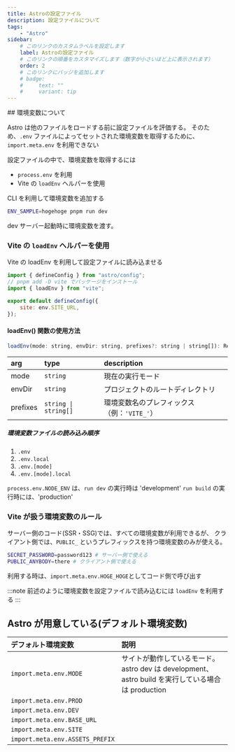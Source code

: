 ```yaml
---
title: Astroの設定ファイル
description: 設定ファイルについて
tags:
    - "Astro"
sidebar:
    # このリンクのカスタムラベルを設定します
    label: Astroの設定ファイル
    # このリンクの順番をカスタマイズします（数字が小さいほど上に表示されます）
    order: 2
    # このリンクにバッジを追加します
    # badge:
    #     text: ""
    #     variant: tip
---
```



<LinkPreview url="https://docs.astro.build/ja/guides/configuring-astro/" />
## 環境変数について

<LinkPreview url="https://docs.astro.build/ja/guides/environment-variables/#cli%E3%81%AE%E5%88%A9%E7%94%A8" />

Astro は他のファイルをロードする前に設定ファイルを評価する。
そのため、`.env` ファイルによってセットされた環境変数を取得するために、
`import.meta.env` を利用できない

設定ファイルの中で、環境変数を取得するには

-   `process.env` を利用
-   Vite の `loadEnv` ヘルパーを使用

CLI を利用して環境変数を追加する

```bash
ENV_SAMPLE=hogehoge pnpm run dev
```

dev サーバー起動時に環境変数を渡す。

### Vite の `loadEnv` ヘルパーを使用

<LinkPreview url="https://zenn.dev/immttt7777/scraps/a0efef82c0988b" />
<LinkPreview url="https://ja.vite.dev/config/#%E7%92%B0%E5%A2%83%E5%A4%89%E6%95%B0%E3%82%92%E8%A8%AD%E5%AE%9A%E3%81%AB%E4%BD%BF%E7%94%A8%E3%81%99%E3%82%8B" />
Vite の loadEnv を利用して設定ファイルに読み込ませる

```js
import { defineConfig } from "astro/config";
// pnpm add -D vite でパッケージをインストール
import { loadEnv } from "vite";

export default defineConfig({
    site: env.SITE_URL,
});
```

#### loadEnv() 関数の使用方法

```js
loadEnv(mode: string, envDir: string, prefixes?: string | string[]): Record<string, string>
```

| arg      | type                 | description                                 |
| :------- | :------------------- | :------------------------------------------ |
| mode     | `string`             | 現在の実行モード                            |
| envDir   | `string`             | プロジェクトのルートディレクトリ            |
| prefixes | `string \| string[]` | 環境変数名のプレフィックス（例：`'VITE_'`） |

##### 環境変数ファイルの読み込み順序

1. `.env`
1. `.env.local`
1. `.env.[mode]`
1. `.env.[mode].local`

`process.env.NODE_ENV` は、`run dev` の実行時は 'development'
`run build` の実行時には、'production'

### Vite が扱う環境変数のルール

サーバー側のコード(SSR・SSG)では、すべての環境変数が利用できるが、
クライアント側では、`PUBLIC_` というプレフィックスを持つ環境変数のみが使える。

```bash title=".env"
SECRET_PASSWORD=password123 # サーバー側で使える
PUBLIC_ANYBODY=there # クライアント側で使える
```

利用する時は、`import.meta.env.HOGE_HOGE`としてコード側で呼び出す

:::note
前述のように環境変数を設定ファイルで読み込むには `loadEnv` を利用する
:::

## Astro が用意している(デフォルト環境変数)

| デフォルト環境変数              | 説明                                                                                                |
| :------------------------------ | :-------------------------------------------------------------------------------------------------- |
| `import.meta.env.MODE`          | サイトが動作しているモード。 astro dev は development、 astro build を実行している場合は production |
| `import.meta.env.PROD`          |                                                                                                     |
| `import.meta.env.DEV`           |                                                                                                     |
| `import.meta.env.BASE_URL`      |                                                                                                     |
| `import.meta.env.SITE`          |                                                                                                     |
| `import.meta.env.ASSETS_PREFIX` |                                                                                                     |
